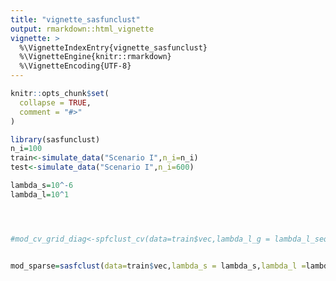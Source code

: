 ```yaml
---
title: "vignette_sasfunclust"
output: rmarkdown::html_vignette
vignette: >
  %\VignetteIndexEntry{vignette_sasfunclust}
  %\VignetteEngine{knitr::rmarkdown}
  %\VignetteEncoding{UTF-8}
---
```


```r
knitr::opts_chunk$set(
  collapse = TRUE,
  comment = "#>"
)
```

```r
library(sasfunclust)
n_i=100
train<-simulate_data("Scenario I",n_i=n_i)
test<-simulate_data("Scenario I",n_i=600)

lambda_s=10^-6
lambda_l=10^1




#mod_cv_grid_diag<-spfclust_cv(data=train$vec,lambda_l_g = lambda_l_seq,lambda_s_g =lambda_s_seq,num_cluster = 2,K_fold = 5,grid = train$grid,CK=0,maxit=200,q=30,trace=FALSE,pert=NA,k1=0.5,k3 = 0.5,varcon="diagonal",test=test_vec,grid_2 =  test$grid)


mod_sparse=sasfclust(data=train$vec,lambda_s = lambda_s,lambda_l =lambda_l,G = 3,grid = train$grid,maxit=5)

```
